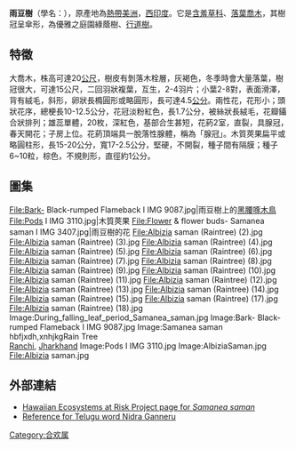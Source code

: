 {{Speciesbox 
| name = 雨豆樹
| image = Samanea-saman.jpg
| image_width = 240px
| image_caption = 攝於[[哥斯达黎加|哥斯达黎加]][[瓜纳卡斯特省|瓜纳卡斯特省]]
| status = G5
| status_system = TNC
| genus = Albizia
| species = saman
| authority = ([[Nikolaus_Joseph_von_Jacquin|Jacq.]]) [[Elmer_Drew_Merrill|Merr.]]
| synonyms =
}}
'''雨豆樹'''（學名：{{lang|la|''Samanea saman''}}），原產地為[[熱帶美洲|熱帶美洲]]，[[西印度|西印度]]。它是[[含羞草科|含羞草科]]、[[落葉喬木|落葉喬木]]，其樹冠呈傘形，為優雅之庭園綠蔭樹、[[行道樹|行道樹]]。

== 特徵 ==
大喬木，株高可達20[[公尺|公尺]]，樹皮有剝落木栓層，灰褐色，冬季時會大量落葉，樹冠很大，可達15公尺，二回羽狀複葉，互生，2-4羽片；小葉2-8對，表面滑澤，背有絨毛，斜形，卵狀長橢圓形或略圓形，長可達4.5[[公分|公分]]。兩性花，花形小；頭狀花序，總梗長10-12.5公分，花冠淡粉紅色，長1.7公分，被絲狀長絨毛，花瓣鑷合狀排列；雄蕊單體，20枚，深紅色，基部合生甚短，花葯2室，直裂，具腺冠，春天開花；子房上位。花葯頂端具一脫落性腺體，稱為「腺冠」。木質莢果扁平或略圓柱形，長15-20公分，寬17-2.5公分，堅硬，不開裂，種子間有隔膜；種子6~10粒，棕色，不規則形，直徑約1公分。

== 圖集 ==
<gallery>
File:Bark- Black-rumped Flameback I IMG 9087.jpg|雨豆樹上的[[黑腰啄木鳥|黑腰啄木鳥]]
File:Pods I IMG 3110.jpg|木質莢果
File:Flower & flower buds- Samanea saman I IMG 3407.jpg|雨豆樹的花
File:Albizia saman (Raintree) (2).jpg
File:Albizia saman (Raintree) (3).jpg
File:Albizia saman (Raintree) (4).jpg
File:Albizia saman (Raintree) (5).jpg
File:Albizia saman (Raintree) (6).jpg
File:Albizia saman (Raintree) (7).jpg
File:Albizia saman (Raintree) (8).jpg
File:Albizia saman (Raintree) (9).jpg
File:Albizia saman (Raintree) (10).jpg
File:Albizia saman (Raintree) (11).jpg
File:Albizia saman (Raintree) (12).jpg
File:Albizia saman (Raintree) (13).jpg
File:Albizia saman (Raintree) (14).jpg
File:Albizia saman (Raintree) (15).jpg
File:Albizia saman (Raintree) (17).jpg
File:Albizia saman (Raintree) (18).jpg
Image:During_falling_leaf_period_Samanea_saman.jpg
Image:Bark- Black-rumped Flameback I IMG 9087.jpg
Image:Samanea saman hbfjxdh,xnhjkgRain Tree<br />[[Ranchi|Ranchi]], [[Jharkhand|Jharkhand]] 
Image:Pods I IMG 3110.jpg
Image:AlbiziaSaman.jpg
File:Albizia saman.jpg
</gallery>

== 外部連結 ==
* [http://www.hear.org/Pier/species/samanea_saman.htm Hawaiian Ecosystems at Risk Project page for ''Samanea saman'']
* [https://web.archive.org/web/20090815145350/http://forest.ap.nic.in/Silviculture%20of%20Species/Forest%20Seeds/078.htm Reference for Telugu word Nidra Ganneru]
{{commons category|Samanea saman|''Albizia saman''}}
{{Taxonbar|from=Q15283786}}

[[Category:合欢属|Category:合欢属]]
